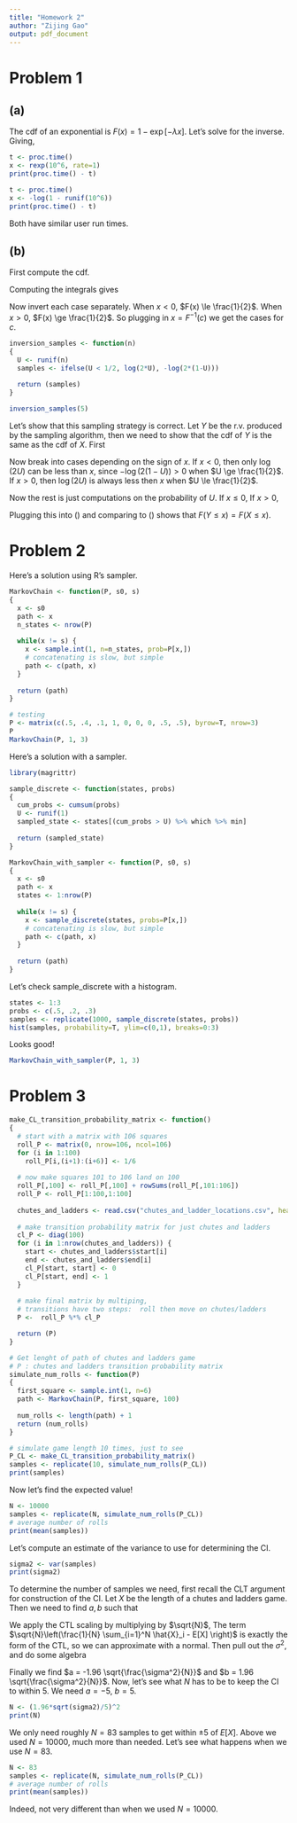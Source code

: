 ---
title: "Homework 2"
author: "Zijing Gao"
output: pdf_document
---

# Problem 1

## (a)

The cdf of an exponential is $F(x) = 1 - \exp[-\lambda x]$.  Let's solve for the inverse.
\begin{align}
c & = 1 - \exp[-\lambda F^{-1}(c)]. \\
\end{align}
Giving,
\begin{equation}
F^{-1}(c) = -\frac{1}{\lambda}\log(1-c)
\end{equation}

```{r, cache=T}
t <- proc.time()
x <- rexp(10^6, rate=1)
print(proc.time() - t)

t <- proc.time()
x <- -log(1 - runif(10^6))
print(proc.time() - t)
```
Both have similar user run times.

## (b)

First compute the cdf.
\begin{equation}
F(x) = \bigg\{
\begin{array}{cc}
\int_{-\infty}^x \frac{1}{2} \exp[z] dz & \text{ for } x \le 0 \\
\int_{-\infty}^0 \frac{1}{2} \exp[z] dz + \int_{0}^x \frac{1}{2} \exp[-z] dz 
            & \text{ for } x > 0 \\
\end{array}
\end{equation}

Computing the integrals gives
\begin{equation} \label{E:2}
F(x) = \bigg\{
\begin{array}{cc}
\frac{1}{2} \exp[x]  & \text{ for } x \le 0 \\
 1 - \frac{1}{2} \exp[-x] 
            & \text{ for } x > 0 \\
\end{array}
\end{equation}

Now invert each case separately.  When $x < 0$, $F(x) \le \frac{1}{2}$.  When $x > 0$, $F(x) \ge \frac{1}{2}$.  So plugging in $x = F^{-1}(c)$ we get the cases for $c$. 
\begin{equation}
F^{-1}(c) = \bigg\{
\begin{array}{cc}
\log(2c)  & \text{ for } c \le \frac{1}{2} \\
 -\log(2(1-c)) 
            & \text{ for } c \ge \frac{1}{2} \\
\end{array}
\end{equation}

```{r}
inversion_samples <- function(n)
{
  U <- runif(n)
  samples <- ifelse(U < 1/2, log(2*U), -log(2*(1-U)))
  
  return (samples)
}

inversion_samples(5)
```

Let's show that this sampling strategy is correct.  Let $Y$ be the r.v. produced by the sampling algorithm, then we need to show that the cdf of $Y$ is the same as the cdf of $X$.  First
\begin{equation}
P(Y \le x) = \bigg\{
\begin{array}{c}
P(\log(2U) \le x, U \le \frac{1}{2}) \\
P(-\log(2(1-U)) \le x,  U > \frac{1}{2}).
\end{array}
\end{equation}

Now break into cases depending on the sign of $x$.  If $x < 0$, then only $\log(2U)$ can be less than $x$, since $-\log(2(1-U)) > 0$ when $U \ge \frac{1}{2}$.   If $x > 0$, then $\log(2U)$ is always less then $x$ when $U \le \frac{1}{2}$.
\begin{equation} \label{E:1}
P(Y \le x) = \bigg\{
\begin{array}{cc}
P(\log(2U) \le x, U \le \frac{1}{2}) & \text{ if } x \le 0\\
\frac{1}{2} + P(-\log(2(1-U)) \le x,  U > \frac{1}{2}) & \text{otherwise}.
\end{array}
\end{equation}

Now the rest is just computations on the probability of $U$. If $x \le 0$,
\begin{equation}
P(\log(2U) \le x, U \le \frac{1}{2}) = P(U \le \frac{1}{2}\exp[x]) = \frac{1}{2} \exp[x].
\end{equation}
If $x > 0$,
\begin{equation}
\frac{1}{2} + P(-\log(2(1-U)) \le x, U > \frac{1}{2}) = \frac{1}{2} + P(\frac{1}{2} \le U \le 1 - \frac{1}{2}\exp[-x]) = 1 -  \frac{1}{2} \exp[-x].
\end{equation}

Plugging this into (\ref{E:1}) and comparing to (\ref{E:2}) shows that $F(Y \le x) = F(X \le x)$.


# Problem 2

Here's a solution using R's sampler.

```{r}
MarkovChain <- function(P, s0, s)
{
  x <- s0
  path <- x
  n_states <- nrow(P)
  
  while(x != s) {
    x <- sample.int(1, n=n_states, prob=P[x,])
    # concatenating is slow, but simple
    path <- c(path, x)
  }
  
  return (path)
}

# testing
P <- matrix(c(.5, .4, .1, 1, 0, 0, 0, .5, .5), byrow=T, nrow=3)
P
MarkovChain(P, 1, 3)
```


Here's a solution with a sampler.
```{r}
library(magrittr)

sample_discrete <- function(states, probs)
{
  cum_probs <- cumsum(probs)
  U <- runif(1)
  sampled_state <- states[(cum_probs > U) %>% which %>% min]
  
  return (sampled_state)
}

MarkovChain_with_sampler <- function(P, s0, s)
{
  x <- s0
  path <- x
  states <- 1:nrow(P)
  
  while(x != s) {
    x <- sample_discrete(states, probs=P[x,])
    # concatenating is slow, but simple
    path <- c(path, x)
  }
  
  return (path)
}
```

Let's check sample_discrete with a histogram.
```{r, cache=T}
states <- 1:3
probs <- c(.5, .2, .3)
samples <- replicate(1000, sample_discrete(states, probs))
hist(samples, probability=T, ylim=c(0,1), breaks=0:3)
```

Looks good!

```{r}
MarkovChain_with_sampler(P, 1, 3)
```

# Problem 3

```{r}
make_CL_transition_probability_matrix <- function()
{
  # start with a matrix with 106 squares 
  roll_P <- matrix(0, nrow=106, ncol=106)
  for (i in 1:100)
    roll_P[i,(i+1):(i+6)] <- 1/6
  
  # now make squares 101 to 106 land on 100
  roll_P[,100] <- roll_P[,100] + rowSums(roll_P[,101:106])
  roll_P <- roll_P[1:100,1:100]
  
  chutes_and_ladders <- read.csv("chutes_and_ladder_locations.csv", header=T)
  
  # make transition probability matrix for just chutes and ladders
  cl_P <- diag(100)
  for (i in 1:nrow(chutes_and_ladders)) {
    start <- chutes_and_ladders$start[i]
    end <- chutes_and_ladders$end[i]
    cl_P[start, start] <- 0
    cl_P[start, end] <- 1
  }
  
  # make final matrix by multiping, 
  # transitions have two steps:  roll then move on chutes/ladders
  P <-  roll_P %*% cl_P

  return (P)
}

# Get lenght of path of chutes and ladders game
# P : chutes and ladders transition probability matrix
simulate_num_rolls <- function(P)
{
  first_square <- sample.int(1, n=6)
  path <- MarkovChain(P, first_square, 100)
  
  num_rolls <- length(path) + 1
  return (num_rolls)
}
```

```{r, cache=T}
# simulate game length 10 times, just to see
P_CL <- make_CL_transition_probability_matrix()
samples <- replicate(10, simulate_num_rolls(P_CL))
print(samples)
```

Now let's find the expected value!
```{r, cache=T}
N <- 10000
samples <- replicate(N, simulate_num_rolls(P_CL))
# average number of rolls
print(mean(samples))
```

Let's compute an estimate of the variance to use for determining the CI.
```{r}
sigma2 <- var(samples)
print(sigma2)
```

To determine the number of samples we need, first recall the CLT argument for construction of the CI.  Let $X$ be the length of a chutes and ladders game.   Then we need to find $a, b$ such that
\begin{align}
P(a \le \left(\frac{1}{N} \sum_{i=1}^N \hat{X}_i - E[X] \right) \le b) = 0.95.
\end{align}

We apply the CTL scaling by multiplying by $\sqrt{N}$,
\begin{align}
P(a \sqrt{N} \le \sqrt{N}\left(\frac{1}{N} \sum_{i=1}^N \hat{X}_i - E[X] \right) \le  b \sqrt{N}) & = 0.95.
\end{align}
The term $\sqrt{N}\left(\frac{1}{N} \sum_{i=1}^N \hat{X}_i - E[X] \right)$ is exactly the form of the CTL, so we can approximate with a normal.
\begin{align}
P(a \sqrt{N} \le \mathcal{N}(0,\sigma^2) \le  b \sqrt{N}) & = 0.95.\\
\end{align}
Then pull out the $\sigma^2$,
\begin{align}
P(a \sqrt{N} \le \sigma \mathcal{N}(0,1) \le  b \sqrt{N}) & = 0.95,
\end{align}
and do some algebra
\begin{align}
P(a \sqrt{\frac{N}{\sigma^2}} \le  \mathcal{N}(0,1) \le  b \sqrt{\frac{N}{\sigma^2}}) & = 0.95,
\end{align}

Finally we find $a = -1.96 \sqrt{\frac{\sigma^2}{N}}$ and $b = 1.96 \sqrt{\frac{\sigma^2}{N}}$.  Now, let's see what $N$ has to be to keep the CI to within $5$.  We need $a=-5$, $b=5$.
```{r}
N <- (1.96*sqrt(sigma2)/5)^2
print(N)
```

We only need roughly $N=83$ samples to get within $\pm 5$ of $E[X]$.  Above we used $N=10000$, much more than needed.  Let's see what happens when we use $N=83$.
```{r, cache=T}
N <- 83
samples <- replicate(N, simulate_num_rolls(P_CL))
# average number of rolls
print(mean(samples))
```

Indeed, not very different than when we used $N=10000$.
